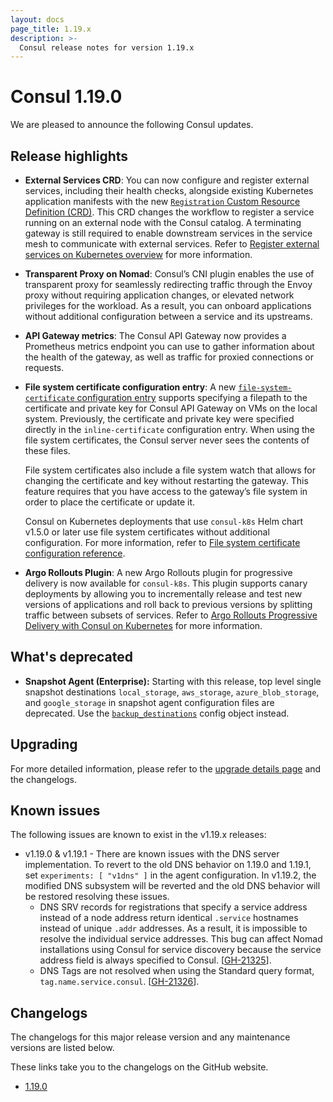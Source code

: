 ```yaml
---
layout: docs
page_title: 1.19.x
description: >-
  Consul release notes for version 1.19.x
---
```


# Consul 1.19.0

We are pleased to announce the following Consul updates.

## Release highlights

- **External Services CRD**: You can now configure and register external services, including their health checks, alongside existing Kubernetes application manifests with the new [`Registration` Custom Resource Definition (CRD)](/consul/docs/reference/config-entry/registration). This CRD changes the workflow to register a service running on an external node with the Consul catalog. A terminating gateway is still required to enable downstream services in the service mesh to communicate with external services. Refer to [Register external services on Kubernetes overview](/consul/docs/register/external/esm/k8s) for more information.

- **Transparent Proxy on Nomad**: Consul’s CNI plugin enables the use of transparent proxy for seamlessly redirecting traffic through the Envoy proxy without requiring application changes, or elevated network privileges for the workload. As a result, you can onboard applications without additional configuration between a service and its upstreams.

- **API Gateway metrics**: The Consul API Gateway now provides a Prometheus metrics endpoint you can use to gather information about the health of the gateway, as well as traffic for proxied connections or requests.

- **File system certificate configuration entry**: A new [`file-system-certificate` configuration entry](/consul/docs/reference/config-entry/file-system-certificate) supports specifying a filepath to the certificate and private key for Consul API Gateway on VMs on the local system. Previously, the certificate and private key were specified directly in the `inline-certificate` configuration entry. When using the file system certificates, the Consul server never sees the contents of these files.

  File system certificates also include a file system watch that allows for changing the certificate and key without restarting the gateway. This feature requires that you have access to the gateway’s file system in order to place the certificate or update it.

  Consul on Kubernetes deployments that use `consul-k8s` Helm chart v1.5.0 or later use file system certificates without additional configuration. For more information, refer to [File system certificate configuration reference](/consul/docs/reference/config-entry/file-system-certificate).

- **Argo Rollouts Plugin**: A new Argo Rollouts plugin for progressive delivery is now available for `consul-k8s`. This plugin supports canary deployments by allowing you to incrementally release and test new versions of applications and roll back to previous versions by splitting traffic between subsets of services. Refer to [Argo Rollouts Progressive Delivery with Consul on Kubernetes](/consul/docs/manage-traffic/progressive-rollouts/argo) for more information.

## What's deprecated

- **Snapshot Agent (Enterprise):** Starting with this release, top level single snapshot destinations `local_storage`, `aws_storage`, `azure_blob_storage`, and `google_storage` in snapshot agent configuration files are deprecated. Use the [`backup_destinations`](/consul/commands/snapshot/agent#config-file) config object instead.

## Upgrading

For more detailed information, please refer to the [upgrade details page](/consul/docs/upgrade/version-specific) and the changelogs.

## Known issues

The following issues are known to exist in the v1.19.x releases:

- v1.19.0 & v1.19.1 - There are known issues with the DNS server implementation.
To revert to the old DNS behavior on 1.19.0 and 1.19.1, set `experiments: [ "v1dns" ]` in the agent configuration.
In v1.19.2, the modified DNS subsystem will be reverted and the old DNS behavior will be restored resolving these issues.
  - DNS SRV records for registrations that specify a service address instead of a node address return identical `.service` hostnames instead of unique `.addr` addresses.
  As a result, it is impossible to resolve the individual service addresses.
  This bug can affect Nomad installations using Consul for service discovery because the service address field is always specified to Consul.
  [[GH-21325](https://github.com/hashicorp/consul/issues/21325)].
  - DNS Tags are not resolved when using the Standard query format, `tag.name.service.consul`.
  [[GH-21326](https://github.com/hashicorp/consul/issues/21336)].

## Changelogs

The changelogs for this major release version and any maintenance versions are listed below.

<Note> These links take you to the changelogs on the GitHub website. </Note>

- [1.19.0](https://github.com/hashicorp/consul/releases/tag/v1.19.0)
